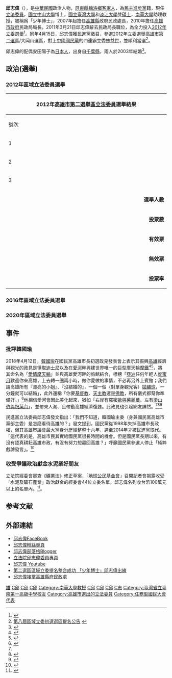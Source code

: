 {{about|高雄市選出的[[民主進步黨|民主進步黨]]籍[[立法委員|立法委員]]|臺北市選出的同黨籍同名立法委員|何志偉}}
{{Infobox Officeholder
| name = 邱志偉
| image = 邱志偉委員.jpg
| imagesize = 
| office       = {{ROC}}第8-10屆[[立法院#立法委員|立法委員]]
| term_start   = 2012年2月1日
| term_end     = 
| constituency =  [[高雄市第二選舉區_(立法委員)|高雄市第二選舉區]]（[[橋頭區|橋頭]]、[[岡山區|岡山]]、[[路竹區|路竹]]、[[湖內區|湖內]]、[[茄萣區|茄萣]]、[[永安區|永安]]、[[彌陀區|彌陀]]、[[梓官區|梓官]]）
| predecessor  = [[林益世|林益世]]
| office2 = [[高雄市政府|高雄市政府]]第1任民政局局長
| 1blankname2 = 市長
| 1namedata2 = [[陳菊|陳菊]]
| term_start2 = 2010年12月25日
| term_end2 = 2011年3月21日
| office3 = [[高雄縣|高雄縣]]政府末任民政處處長
| 1blankname3 = 縣長
| 1namedata3 = [[楊秋興|楊秋興]]
| term_start3 = 2007年3月7日
| term_end3 = 2010年12月24日
| sex = 男
| birth_date = {{Birth date and age|1972|7|24}}
| birth_place = {{ROC}}[[高雄市|高雄市]]
| death_date =
| death_place =
| Native place = {{TWN}}[[高雄市|高雄市]]
| nationality = {{ROC}}
| party = {{DPP}}
| parents = 
| relatives = 
| spouse = {{marriage|安田陽子|2003}}
| children = 
| profession = 
| website = 
| educate = 
*國立中山大學中國與亞太區域研究所博士
*國立臺灣大學國家發展研究所法學碩士
*淡江大學俄羅斯研究所法學碩士
*[[國立臺南第一高級中學|國立臺南第一高級中學]]
| past = 
*大學講師
*南華大學旅遊事業管理系助理教授 
*立法院洪奇昌國會助理
*高雄縣政府機要室秘書
*高雄縣政府新聞室主任
*高雄縣民政處處長<br><span style="color: blue;">（2007年3月7日-2010年12月24日）</span>
*高雄市民政局局長<br><span style="color: blue;">（2010年12月25日-2011年3月21日）</span>
*立法院（第8屆）委員<br><span style="color: blue;">（2012年2月1日-2016年1月31日）</span>
*立法院（第9屆）委員<br><span style="color: blue;">（2016年2月1日-2020年1月31日）</span>
*立法院（第10屆）委員<br><span style="color: blue;">（2020年2月1日-2024年1月31日）</span>
}}

'''邱志偉'''（{{bd|1972年|7月24日|CatIdx=C邱}}），是[[中華民國|中華民國]]政治人物，[[屏東縣|屏東縣]][[麟洛鄉|麟洛鄉]][[客家裔臺灣人|客家人]]，為[[民主進步黨|民主進步黨]]籍，現任[[立法院#立法委員|立法委員]]，[[國立中山大學|國立中山大學]]博士，[[國立臺灣大學|國立臺灣大學]]和[[淡江大學|淡江大學]]雙[[碩士|碩士]]，[[南華大學_(台灣)|南華大學]]助理教授，被稱爲「少年博士」，2007年起擔任[[高雄縣|高雄縣]]政府民政處長，2010年擔任[[高雄市政府|高雄市政府]]民政局局長。2011年3月21日邱志偉辭去民政局長職位，為全力投入[[2012年中華民國立法委員選舉|2012年立委選舉]]<ref>{{Cite web |url=http://www.nownews.com/2011/03/21/91-2698560.htm |title=邱志偉請辭獲准 　陳菊肯定優秀新世代給予祝福 |accessdate=2011-08-17 |archive-date=2011-03-22 |archive-url=https://web.archive.org/web/20110322181612/http://www.nownews.com/2011/03/21/91-2698560.htm |dead-url=no }}</ref>。同年4月15日，邱志偉獲民進黨徵召，參選2012年立委選舉[[高雄市第二選舉區_(立法委員)|高雄市第二選區]]/大岡山選區，對上[[中國國民黨|中國國民黨]]的四連霸立委[[林益世|林益世]]，並順利當選<ref>[http://www.dpp.org.tw/news_content.php?sn=4851 第八屆區域立委初選選區提名公告] {{webarchive|url=https://web.archive.org/web/20150923220340/http://www.dpp.org.tw/news_content.php?sn=4851 |date=2015-09-23 }}</ref>。

邱志偉的配偶安田陽子為[[日本人|日本人]]，出身自[[千葉縣|千葉縣]]，兩人於2003年結婚<ref>{{Cite web |url=http://news.ltn.com.tw/news/politics/paper/751004 |title=《立委的除夕餐桌》日式年夜飯 只有三道菜 |accessdate=2016-08-03 |archive-date=2016-08-19 |archive-url=https://web.archive.org/web/20160819171728/http://news.ltn.com.tw/news/politics/paper/751004 |dead-url=no }}</ref>。

== 政治(選舉) ==
===2012年區域立法委員選舉===
{|class="wikitable collapsible" style="text-align:center"
|-
! colspan="7" width=620px|2012年[[高雄市第二選舉區|高雄市第二選舉區]][[立法委員|立法委員]]選舉結果
|-
!width=35|號次
!width=55| 候選人
!width=120| 政黨
!width=75| 得票數
!width=75| 得票率
!width=49| 當選標記
|-
|1||[[邱志偉_(政治人物)|邱志偉]]||{{dpp}}||style="border-left:4px solid #1B9431;" align="right"|96,818
|align="right"|50.42%
|align="center"|[[File:Vote1.svg|20px]]
|-
|2||[[謝長利|謝長利]]||{{Nonp}}||style="border-left:4px solid #000000;" align="right"|2,301
|align="right"|1.20%
|align="center"|
|-
|3||'''[[林益世|林益世]]'''||{{kmt}}||style="border-left:4px solid #000099;" align="right"|92,902
|align="right"|48.38%
|align="center"|
|- bgcolor=EEEEEE 
| colspan="3" align="right" | '''選舉人數''' || colspan="3" align="left" |　249,535
|- bgcolor=EEEEEE 
| colspan="3" align="right" | '''投票數''' || colspan="3" align="left" |　194,515
|- bgcolor=EEEEEE 
| colspan="3" align="right" | '''有效票''' || colspan="3" align="left" |　192,021
|- bgcolor=EEEEEE 
| colspan="3" align="right" | '''無效票''' || colspan="3" align="left" |　2,494
|- bgcolor=EEEEEE 
| colspan="3" align="right" | '''投票率''' || colspan="3" align="left" |　77.95%
|}
===2016年區域立法委員選舉===
{{2016年中華民國立法委員選舉結果/高雄市第二選舉區}}
===2020年區域立法委員選舉===
{{2020年中華民國立法委員選舉結果/高雄市第二選舉區}}

==事件==
===批評韓國瑜===
2018年4月12日，[[韓國瑜|韓國瑜]]在國民黨高雄市長初選政見發表會上表示其振興[[高雄|高雄]]經濟與觀光的政見是爭取[[迪士尼|迪士尼]]以及在[[愛河|愛河]]畔興建世界唯一的巨型摩天輪[[摩鐵|摩鐵]]<ref name="apple 2018">{{cite web | author=周昭平／高雄報導 | title=韓國瑜拚市長搞觀光　喊愛河蓋摩天輪摩鐵 | website=蘋果日報 | date=2018-05-05 | url=https://tw.appledaily.com/new/realtime/20180505/1347909/ | language=zh | access-date=2018-05-14 | quote=韓國瑜提出發展愛河蓋摩天輪、爭取迪士尼到高雄帶動人流，創造經濟活絡。對發展經濟與觀光，韓國瑜提出爭取迪士尼及發展包裝愛河為愛情之河，興建全世界唯一的「愛情摩天輪」，把摩天輪和汽車旅館結合，歡迎亞洲各地年青人來，「上去一小時做愛做的事」，花一分鐘就可以完成結婚，把愛情之河美化起來，「右岸有[[羅密歐與茱麗葉|羅密歐與茱麗葉]]、左有[[梁山伯與祝英台|梁山伯與祝英台]]」，相信可帶動人流、創造經濟產值。 | archive-date=2018-05-14 | archive-url=https://web.archive.org/web/20180514221627/https://tw.appledaily.com/new/realtime/20180505/1347909/ | dead-url=no }}</ref><ref name="YouTube 2018">{{cite web | title=韓國瑜拚市長搞觀光 喊愛河蓋摩天輪摩鐵 | website=YouTube | date=2018-04-12 | url=https://www.youtube.com/watch?v=H_YagwKJxEM | access-date=2018-05-14 | archive-date=2018-05-14 | archive-url=https://web.archive.org/web/20180514221627/https://www.youtube.com/watch?v=H_YagwKJxEM | dead-url=no }}</ref>，將其命名為「[[愛情摩天輪_(高雄)|愛情摩天輪]]」並與高雄愛河畔的旅館結合，標榜「[[亞洲|亞洲]]任何年輕人[[度蜜月|度蜜月]]歡迎你來高雄，上去轉一圈兩小時，做你愛做的事情，不必再另外上賓館；我們請高雄所有『漂亮的小姐』、『沒結婚的』，一個一個（對單身觀光客）[[中式婚禮|拋繡球]]，一分鐘就可以結婚」，此外還稱「你要[[基督教|基督教]]、[[天主教|天主教]]還是[[佛教|佛教]]，所有儀式都幫你準備好。」<ref name="TVBS 2018">{{cite web | author=記者 劉家耀 / 攝影 周育鋒 報導 | title=「迪士尼蓋在高雄」　韓國瑜：不惜任何代價│TVBS新聞網 | website=TVBS | date=2018-05-05 | url=https://news.tvbs.com.tw/politics/914384 | language=zh | access-date=2018-05-14 | archive-date=2018-05-14 | archive-url=https://web.archive.org/web/20180514221627/https://news.tvbs.com.tw/politics/914384 | dead-url=no }}</ref>他相信愛河會因此美化起來，猶如「右岸有[[羅密歐與茱麗葉|羅密歐與茱麗葉]]、左有[[梁山伯與祝英台|梁山伯與祝英台]]」，並帶來人潮、且帶動高雄經濟復甦。此政見也引起網友譁然。<ref name="apple 2018"/><ref name="東森新聞 2018">{{cite web | author=東森新聞 | title=韓國瑜拚市長搞觀光 喊愛河蓋摩天輪摩鐵 | website=東森新聞 | date=2018-05-06 | url=https://news.ebc.net.tw/news.php?nid=111503 | language=zh | access-date=2018-05-14 | archive-date=2018-05-14 | archive-url=https://web.archive.org/web/20180514221628/https://news.ebc.net.tw/news.php?nid=111503 | dead-url=no }}</ref><ref name="聯合 2018">{{cite web | author=記者周志豪 | title=遭酸像賣火柴女孩 陳宜民：韓國瑜才像演愛情動作片 - 藍綠各黨拚選戰 - 要聞 | website=聯合新聞網 | date=2018-01-22 | url=https://udn.com/news/story/10958/2943961 | language=zh | access-date=2018-05-14 | quote=韓提到幾項重要政見，像是規劃在愛河旁興建「戀愛摩天輪」，轉一圈兩小時，情侶不用上賓館可在包廂辦事，引發鄉民譁然。 | archive-date=2018-05-14 | archive-url=https://web.archive.org/web/20180514221627/https://udn.com/news/story/10958/2943961 | dead-url=no }}</ref>

民進黨立法委員邱志偉發文指出：「我們不知道，韓國瑜主委（身兼國民黨高雄市黨部主委）是怎麼看待高雄的？」發文提到，國民黨從1998年失掉高雄市長政權，但其高雄市議會最大黨身分歷經整整十六年，遲至2014年才被民進黨取代。「這代表的是，高雄市民其實給國民黨很長時間的機會。但是國民黨長期以來，有沒有認真耕耘高雄市政，有沒有努力想贏回高雄？」呼籲國民黨參選人停止「純粹戲謔發言」。<ref name="apple 2018-2">{{cite web | author=邱志偉／立法委員 | title=候選人請先了解高雄處境 再對市政發言 - 蘋果日報 | website=蘋果日報 | date=2018-05-07 | url=https://tw.appledaily.com/new/realtime/20180507/1349201/ | language=zh | access-date=2018-05-10 | archive-date=2018-05-14 | archive-url=https://web.archive.org/web/20180514221627/https://tw.appledaily.com/new/realtime/20180507/1349201/ | dead-url=no }}</ref>

===收受爭議政治獻金水泥業好朋友===
立法院經委會審查《礦業法》修正草案，「[[地球公民基金會|地球公民基金會]]」召開記者會揭露收受「水泥及礦石產業」政治獻金的經委會44位立委名單，邱志偉名列收台幣100萬元以上的名單內。<ref>{{Cite web|url=https://tw.appledaily.com/new/realtime/20171225/1265953/|title=「水泥業好朋友」立委44人　蔣萬安也入列|accessdate=2017-12-25|author=即時新聞中心|date=2017-12-25|publisher=蘋果日報|language=zh-tw|archive-date=2020-04-30|archive-url=https://web.archive.org/web/20200430043529/https://tw.appledaily.com/new/realtime/20171225/1265953/|dead-url=no}}</ref>。

== 参考文献 ==
{{Reflist|32em}}

== 外部連結 == 
{{Commons category|Chiu, Chih-Wei}}
*[https://www.facebook.com/profile.php?id=100002627701853&fref=ts 邱志偉FaceBook]
*[https://www.facebook.com/%E9%82%B1%E5%BF%97%E5%81%89-1588286501409955/  邱志偉粉絲專頁] {{Wayback|url=https://www.facebook.com/%E9%82%B1%E5%BF%97%E5%81%89-1588286501409955/ |date=20191101031435 }}
*[http://hope-chiu2012.blogspot.tw/ 邱志偉部落格Blogger] {{Wayback|url=http://hope-chiu2012.blogspot.tw/ |date=20121231180059 }}
*[http://www.ly.gov.tw/03_leg/0301_main/legIntro.action?lgno=00038&stage=8 立法院邱志偉委員專頁] {{Wayback|url=http://www.ly.gov.tw/03_leg/0301_main/legIntro.action?lgno=00038&stage=8 |date=20130721200340 }}
*[http://www.youtube.com/watch?v=eUFkvcyeaUk 邱志偉 Youtube]
*[http://www.wretch.cc/blog/dppkh36/11613542 第二選區區域立委提名整合成功 「少年博士」邱志偉出線] {{Wayback|url=http://www.wretch.cc/blog/dppkh36/11613542 |date=20120118192258 }}
*[http://www.epochtimes.com/b5/7/3/6/n1638180.htm 邱志偉接掌高雄縣府民政處] {{Wayback|url=http://www.epochtimes.com/b5/7/3/6/n1638180.htm |date=20160304122652 }}

{{start box}}
{{s-gov|roc}}
{{s-new}}
{{s-title|第一任[[高雄市政府|高雄市]]民政局局長|2010年12月25日—2011年3月21日}}
{{s-after|[[曾姿雯|曾姿雯]]}}
{{end box}}
{{任務型國民大會代表}}
{{中華民國第八屆立法委員}}
{{中華民國第九屆立法委員}}
{{中華民國第十屆立法委員}}
{{Authority control}}

[[Category:民主進步黨籍立法委員|雄]]
[[Category:國立中山大學校友|C邱]]
[[Category:國立臺灣大學社會科學院校友|C邱]]
[[Category:淡江大學校友|C邱]]
[[Category:南華大學教授|Category:南華大學教授]]
[[Category:客家裔臺灣人|C邱]]
[[Category:高雄市人|C邱]]
[[Category:麟洛人|C邱]]
[[Category:邱姓|C志]]
[[Category:臺灣省立臺南第一高級中學校友|Category:臺灣省立臺南第一高級中學校友]]
[[Category:高雄市選出的立法委員|Category:高雄市選出的立法委員]]
[[Category:任務型國民大會代表|Category:任務型國民大會代表]]